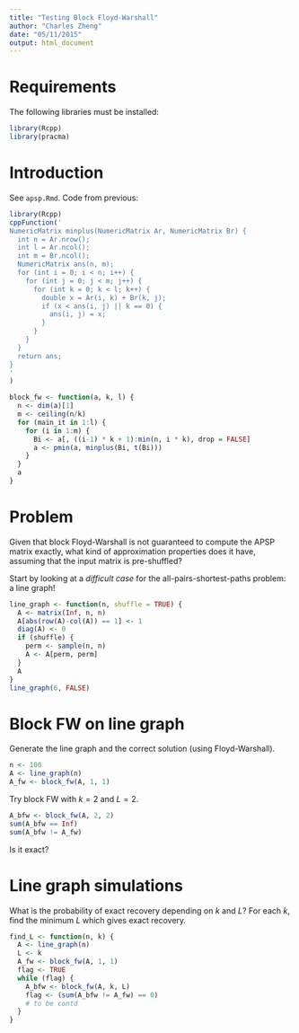 ```yaml
---
title: "Testing Block Floyd-Warshall"
author: "Charles Zheng"
date: "05/11/2015"
output: html_document
---
```


# Requirements

The following libraries must be installed:
```r
library(Rcpp)
library(pracma)
```

# Introduction

See `apsp.Rmd`.  Code from previous:

```r
library(Rcpp)
cppFunction('
NumericMatrix minplus(NumericMatrix Ar, NumericMatrix Br) {
  int n = Ar.nrow();
  int l = Ar.ncol();
  int m = Br.ncol();
  NumericMatrix ans(n, m);
  for (int i = 0; i < n; i++) {
    for (int j = 0; j < m; j++) {
      for (int k = 0; k < l; k++) {
        double x = Ar(i, k) + Br(k, j);
        if (x < ans(i, j) || k == 0) {
          ans(i, j) = x;
        }
      }
    }
  }
  return ans;
}
'
)

block_fw <- function(a, k, l) {
  n <- dim(a)[1]
  m <- ceiling(n/k)
  for (main_it in 1:l) {
    for (i in 1:m) {
      Bi <- a[, ((i-1) * k + 1):min(n, i * k), drop = FALSE]
      a <- pmin(a, minplus(Bi, t(Bi)))
    }
  }
  a
}
```

# Problem

Given that block Floyd-Warshall is not guaranteed to compute the APSP matrix exactly, what kind of approximation properties does it have, assuming that the input matrix is pre-shuffled?

Start by looking at a *difficult case* for the all-pairs-shortest-paths problem: a line graph!

```r
line_graph <- function(n, shuffle = TRUE) {
  A <- matrix(Inf, n, n)
  A[abs(row(A)-col(A)) == 1] <- 1
  diag(A) <- 0
  if (shuffle) {
    perm <- sample(n, n)
    A <- A[perm, perm]
  }
  A
}
line_graph(6, FALSE)
```

# Block FW on line graph

Generate the line graph and the correct solution (using Floyd-Warshall).

```r
n <- 100
A <- line_graph(n)
A_fw <- block_fw(A, 1, 1)
```

Try block FW with $k = 2$ and $L = 2$.

```r
A_bfw <- block_fw(A, 2, 2)
sum(A_bfw == Inf)
sum(A_bfw != A_fw)
```

Is it exact?

# Line graph simulations

What is the probability of exact recovery depending on $k$ and $L$?
For each $k$, find the minimum $L$ which gives exact recovery.

```r
find_L <- function(n, k) {
  A <- line_graph(n)
  L <- k
  A_fw <- block_fw(A, 1, 1)
  flag <- TRUE
  while (flag) {
    A_bfw <- block_fw(A, k, L)
    flag <- (sum(A_bfw != A_fw) == 0)
    # to be contd
  }
}
```
